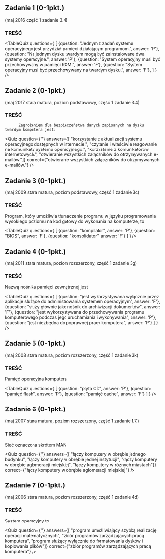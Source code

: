 
## Zadanie 1 (0-1pkt.)
(maj 2016 część 1 zadanie 3.4)

### TREŚĆ

<TableQuiz 
    questions={
      [
        {question: "Jednym z zadań systemu operacyjnego jest przydział pamięci działającym programom.", answer: 'P'},
        {question: "Na jednym dysku twardym mogą być zainstalowane dwa systemy operacyjne.", answer: 'P'},
        {question: "System operacyjny musi być przechowywany w pamięci ROM.", answer: 'F'},
        {question: "System operacyjny musi być przechowywany na twardym dysku.", answer: 'F'},
      ]
    }
/>


## Zadanie 2 (0-1pkt.)
(maj 2017 stara matura, poziom podstawowy, część 1 zadanie 3.4)

### TREŚĆ
          Zagrożeniem dla bezpieczeństwa danych zapisanych na dysku twardym komputera jest:  

<Quiz 
    question={''}
    answers={[
        "korzystanie z aktualizacji systemu operacyjnego dostępnych w internecie.",
        "czytanie i właściwie reagowanie na komunikaty systemu operacyjnego.",
        "korzystanie z komunikatorów internetowych.",
        "otwieranie wszystkich załączników do otrzymywanych e-mailów."]}
    correct={"otwieranie wszystkich załączników do otrzymywanych e-mailów."}
/>

## Zadanie 3 (0-1pkt.)
(maj 2009 stara matura, poziom podstawowy, część 1 zadanie 3c)

### TREŚĆ 
Program, który umożliwia tłumaczenie programu w języku programowania wysokiego
poziomu na kod gotowy do wykonania na komputerze, to 

<TableQuiz 
    questions={
      [
        {question: "kompilator", answer: 'P'},
        {question: "BIOS", answer: 'F'},
        {question: "konsolidator", answer: 'F'}
      ]
    }
/>

## Zadanie 4 (0-1pkt.)
(maj 2011 stara matura, poziom rozszerzony, część 1 zadanie 3g)

### TREŚĆ 
Nazwą nośnika pamięci zewnętrznej jest 

<TableQuiz 
    questions={
      [
        {question: "jest wykorzystywana wyłącznie przez aplikacje służące do administrowania systemem operacyjnym", answer: 'F'},
        {question: "służy głównie jako nośnik do archiwizacji dokumentów", answer: 'F'},
        {question: "jest wykorzystywana do przechowywania programu komputerowego podczas jego uruchamiania i wykonywania", answer: 'P'},
        {question: "jest niezbędna do poprawnej pracy komputera", answer: 'P'}
      ]
    }
/>

## Zadanie 5 (0-1pkt.)
(maj 2008 stara matura, poziom rozszerzony, część 1 zadanie 3k)

### TREŚĆ 
Pamięć operacyjna komputera  

<TableQuiz 
    questions={
      [
        {question: "płyta CD", answer: 'P'},
        {question: "pamięć flash", answer: 'P'},
        {question: "pamięć cache", answer: 'F'}
      ]
    }
/>

## Zadanie 6 (0-1pkt.)
(maj 2007 stara matura, poziom rozszerzony, część 1 zadanie 1.7.)

### TREŚĆ
Sieć oznaczona skrótem MAN

<Quiz 
    question={''}
    answers={[
        "łączy komputery w obrębie jednego budynku",
        "łączy komputery w obrębie jednej instytucji",
        "łączy komputery w obrębie aglomeracji miejskiej",
        "łączy komputery w różnych miastach"]}
    correct={"łączy komputery w obrębie aglomeracji miejskiej"}
/>

## Zadanie 7 (0-1pkt.)
(maj 2006 stara matura, poziom rozszerzony, część 1 zadanie 4d)

### TREŚĆ
System operacyjny to

<Quiz 
    question={''}
    answers={[
        "program umożliwiający szybką realizację operacji matematycznych",
        "zbiór programów zarządzających pracą komputera",
        "program służący wyłącznie do formatowania dysków i kopiowania plików"]}
    correct={"zbiór programów zarządzających pracą komputera"}
/>

